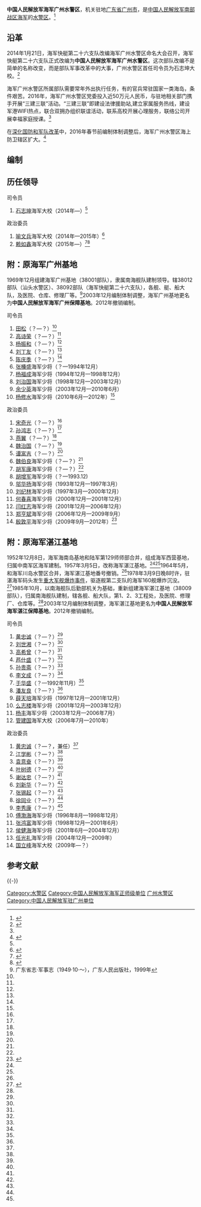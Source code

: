{{Infobox Military Unit
|unit_name = 中国人民解放军海军广州水警区
|image = [[File:Naval_Ensign_of_the_People's_Republic_of_China.svg|120px]]
|caption = [[中国人民解放军军旗|中国人民解放军海军军旗]]
|dates = 2014年至今
|country = {{PRC}}
|軍種 = [[海军|海军]]
|type =
|role = 
|size = 
|current_commander_label = [[司令员|司令员]]
|current_commander  = [[石志坤|石志坤]] <small>海军大校</small>
|ceremonial_chief_label = [[政治委员|政治委员]]
|ceremonial_chief = [[赖如鑫|赖如鑫]] <small>海军大校</small>
|command_structure = [[中国人民解放军南部战区海军|中国人民解放军南部战区海军]]机关
|branch = [[中国人民解放军海军|中国人民解放军海军]]
|garrison = [[广东省|广东省]][[广州市|广州市]]
|nickname = 
|colors = {{color box|#000080}}{{color box|#FFFFFF}} [[藏青色|藏青色]]与[[白色|白色]]
|motto = 
|equipment =
|march = 《[[人民海军向前进|人民海军向前进]]》
|patron =
|notable_commanders = 
|battles = 
|identification_symbol =
|identification_symbol_label = 臂章
}}

'''中国人民解放军海军广州水警区'''，机关驻地[[广东省|广东省]][[广州市|广州市]]，是[[中国人民解放军南部战区海军|中国人民解放军南部战区海军]]的[[水警区|水警区]]。<ref name=syw>{{Cite web |url = http://sy.mca.gov.cn/article/sxxx/201607/20160700884283.shtml |title = 海军广州水警区与驻地携手打造暖心惠兵工程 |author =  |date = 2016-07-11 |publisher = 中国双拥网 |language =  |accessdate =  |quote =  |archive-url = https://web.archive.org/web/20190123232713/http://sy.mca.gov.cn/article/sxxx/201607/20160700884283.shtml |archive-date = 2019-01-23 |dead-url = yes }}</ref>

== 沿革 ==
2014年1月21日，海军快艇第二十六支队改编海军广州水警区命名大会召开，海军快艇第二十六支队正式改编为'''中国人民解放军海军广州水警区'''。这次部队改编不是简单的名称改变，而是部队军事改革中的大事，广州水警区首任司令员为石志坤大校。<ref name=hzq>{{Cite web |url = http://hzmz.haizhu.gov.cn/XWDT_545/MZYW_557/201401/t20140130_246204.htm |title = 马红安同志出席海军广州水警区命名大会 |author =  |date = 2014-01-23 |publisher = 海珠区民政局 |language =  |accessdate =  |quote =  |archive-date = 2017-01-13 |archive-url = https://web.archive.org/web/20170113071241/http://hzmz.haizhu.gov.cn/XWDT_545/MZYW_557/201401/t20140130_246204.htm |dead-url = no }}</ref>

海军广州水警区所属部队需要常年外出执行任务，有的官兵常驻国家一类海岛，条件艰苦。2016年，海军广州水警区党委投入近50万元人民币，与驻地相关部门携手开展“三建三联”活动。“三建三联”即建设法律援助站,建立家属服务热线，建设军港WIFI热点，联合双拥办组织联谊活动，联系高校开展心理服务，联络公司开展幸福家庭授课。<ref name=syw/>

在[[深化国防和军队改革|深化国防和军队改革]]中，2016年春节前编制体制调整后，海军广州水警区海上防卫辖区扩大。<ref>{{Cite web |url = http://www.81.cn/jfjbmap/content/2016-02/22/content_2045.htm |title = 投身改革，正确对待走留 |author =  |date = 2016-02-22 |publisher = 中国军网 |language =  |accessdate =  |quote =  |archive-date = 2018-12-26 |archive-url = https://web.archive.org/web/20181226001123/http://www.81.cn/jfjbmap/content/2016-02/22/content_2045.htm |dead-url = no }}</ref>

==编制==

==历任领导==
{{col-begin}}
{{col-2}}
;司令员
#[[石志坤|石志坤]]海军大校（2014年—）<ref name=hzq/>

{{col-2}}
;政治委员
#[[喻文兵|喻文兵]]海军大校（2014年—2015年）<ref>{{Cite web |url = http://gdgz.wenming.cn/qxdt/201408/t20140801_2096898.html |title = 番禺举行庆祝中国人民解放军建军87周年座谈会 |author =  |date = 2014-08-01 |publisher = 中国文明网 |language =  |accessdate =  |quote =  }}{{Dead link|date=2018年11月 |bot=InternetArchiveBot |fix-attempted=yes }}</ref>
#[[赖如鑫|赖如鑫]]海军大校（2015年—）<ref>{{Cite web  |url =http://www.lw.gov.cn/lwq/qzdt/201507/aeca7beab5d240319eb91fb6d19f039b.shtml  |title =荔湾区区长率区“八一”拥军慰问团走访慰问驻穗部队  |author =  |date =2015-07-14  |publisher =荔湾  |language =  |accessdate =  |quote =  |archive-url =https://web.archive.org/web/20190123232713/http://www.lw.gov.cn/lwq/qzdt/201507/aeca7beab5d240319eb91fb6d19f039b.shtml  |archive-date =2019-01-23  |dead-url =yes  }}</ref><ref>{{Cite web |url = http://hzmz.haizhu.gov.cn/XWDT_545/MZYW_557/201509/t20150918_311720.htm |title = 省双拥工作领导小组检查我区新一届双拥创建工作 |author =  |date = 2015-09-11 |publisher = 海珠区民政局 |language =  |accessdate =  |quote =  }}</ref>

{{col-end}}

==附：原海军广州基地==
1969年12月组建海军广州基地（38001部队），隶属南海舰队建制领导。辖38012部队（汕头水警区）、38092部队（海军快艇第二十六支队），各舰、艇、船大队，及医院、仓库、修理厂等。<ref name=gd>广东省志·军事志（1949·10·～），广东人民出版社，1999年</ref>2003年12月编制体制调整，海军广州基地更名为'''中国人民解放军海军广州保障基地'''。2012年撤销编制。

{{col-begin}}
{{col-2}}
;司令员
#[[田松|田松]]（？—？）<ref name=gd/>
#[[高诗荣|高诗荣]]（？—？）<ref name=gd/>
#[[杨振和|杨振和]]（？—？）<ref name=gd/>
#[[刘丁友|刘丁友]]（？—？）<ref name=gd/>
#[[陈庆季|陈庆季]]（？—？）<ref name=gd/>
#[[张榛盛|张榛盛]]海军少将（？—1994年12月）
#[[杨福成|杨福成]]海军少将（1994年12月—1998年12月）
#[[刘治国|刘治国]]海军少将（1998年12月—2003年12月）
#[[余少英|余少英]]海军少将（2003年12月—2010年6月）
#[[杨修水|杨修水]]海军少将（2010年6月—2012年）<ref name=gdkj/>

{{col-2}}
;政治委员 
#[[宋奇光|宋奇光]]（？—？）<ref name=gd/>
#[[孙鸿志|孙鸿志]]（？—？）<ref name=gd/>
#[[燕翼|燕翼]]（？—？）<ref name=gd/>
#[[魏治国|魏治国]]（？—？）<ref name=gd/>
#[[谭富吉|谭富吉]]（？—？）<ref name=gd/>
#[[魏伯良|魏伯良]]海军少将（？—？）<ref name=gd/>
#[[胡军康|胡军康]]海军少将（？—？）<ref name=gd/>
#[[胡增军|胡增军]]海军少将（？—1993.12)
#[[邬华扬|邬华扬]]海军少将（1993年12月—1997年3月）
#[[刘纪林|刘纪林]]海军少将（1997年3月—2000年12月）
#[[何春喜|何春喜]]海军少将（2000年12月—2001年12月）
#[[闫红志|闫红志]]海军少将（2001年12月—2006年12月）
#[[郑亨斌|郑亨斌]]海军少将（2006年12月—2009年9月）
#[[殷敦平|殷敦平]]海军少将（2009年9月—2012年）<ref name=gdkj>{{Cite web |url = http://www.gdstc.gov.cn/HTML/kjdt/gdkjdt/12795211206748369646016818834791.html |title = 海珠区与南海舰队广州某基地联合打造新生态营区 |author =  |date = 2010-07-19 |publisher = 广东省科学技术厅 |language =  |accessdate =  |quote =  |archive-url = https://web.archive.org/web/20190123232713/http://www.gdstc.gov.cn/HTML/kjdt/gdkjdt/12795211206748369646016818834791.html |archive-date = 2019-01-23 |dead-url = yes }}</ref>

{{col-end}}

==附：原海军湛江基地==
1952年12月8日，海军海南岛基地和陆军第129师师部合并，组成海军西营基地，归属中南军区海军建制。1957年3月5日，改称海军湛江基地。<ref name=da/><ref name=gd/>1964年5月，和海军川岛水警区合并，海军湛江基地番号撤销。<ref name=gd/>1978年3月9日晚8时许，驻湛海军码头发生[[051型导弹驱逐舰|重大军舰爆炸事件]]，驱逐舰第二支队的海军160舰爆炸沉没。<ref name=da>{{Cite web|url =http://zjxs.zhanjiang.gov.cn/MLXS/Content.aspx?id=15|title =大事记|author =|date =2011-10-10|publisher =霞山人民政府|language =|accessdate =|quote =|deadurl =yes|archiveurl =https://web.archive.org/web/20170113141234/http://zjxs.zhanjiang.gov.cn/MLXS/Content.aspx?id=15|archivedate =2017-01-13}}</ref>1985年10月，以南海舰队后勤部机关为基础，重新组建海军湛江基地（38009部队），归属南海舰队建制，辖各舰、船大队，第1、2、3工程处，及医院、修理厂、仓库等。<ref name=gd/>2003年12月编制体制调整，海军湛江基地更名为'''中国人民解放军海军湛江保障基地'''。2012年撤销编制。

{{col-begin}}
{{col-2}}
;司令员
#[[黄忠诚|黄忠诚]]（？—？）<ref name=gd/>
#[[刘世湘|刘世湘]]（？—？）<ref name=gd/>
#[[高希曾|高希曾]]（？—？）<ref name=gd/>
#[[芦仕盛|芦仕盛]]（？—？）<ref name=gd/>
#[[孙贵斋|孙贵斋]]（？—？）<ref name=gd/>
#[[李文成|李文成]]（？—？）<ref name=gd/>
#[[于华盛|于华盛]]（？—1992年11月）<ref name=gd/>
#[[潘友良|潘友良]]（？—？）<ref name=gd/>
#[[薛天培|薛天培]]海军少将（1997年12月—2001年12月）
#[[么志楼|么志楼]]海军少将（2001年12月—2003年12月）
#[[杨丰|杨丰]]海军少将（2003年12月—2006年7月）
#[[管建国|管建国]]海军大校（2006年7月—2010年）

{{col-2}}
;政治委员 
#[[黄忠诚|黄忠诚]]（？—？，兼任）<ref name=gd/>
#[[江学彬|江学彬]]（？—？）<ref name=gd/>
#[[袁意奋|袁意奋]]（？—？）<ref name=gd/>
#[[叶树德|叶树德]]（？—？）<ref name=gd/>
#[[谢达忠|谢达忠]]（？—？）<ref name=gd/>
#[[刘新华_(1950年)|刘新华]]（？—？）<ref name=gd/>
#[[张锡起|张锡起]]（？—？）<ref name=gd/>
#[[徐同业|徐同业]]（？—？）<ref name=gd/>
#[[李秀康|李秀康]]（？—？）<ref name=gd/>
#[[傅渤海|傅渤海]]海军少将（1996年8月—1998年12月）
#[[张鸿富|张鸿富]]海军少将（1998年12月—2001年6月）
#[[侯健海|侯健海]]海军少将（2001年6月—2004年12月）
#[[任光礼|任光礼]]海军少将（2004年12月—2009年）
#[[国立峰|国立峰]]海军大校（2009年—？）
{{col-end}}

== 参考文献 ==
{{Reflist}}

{{-}}
{{中国人民解放军海军}}

[[Category:水警区|Category:水警区]]
[[Category:中国人民解放军海军正师级单位|Category:中国人民解放军海军正师级单位]]
[[Category:广州水警区|]]
[[Category:中国人民解放军驻广州单位|Category:中国人民解放军驻广州单位]]